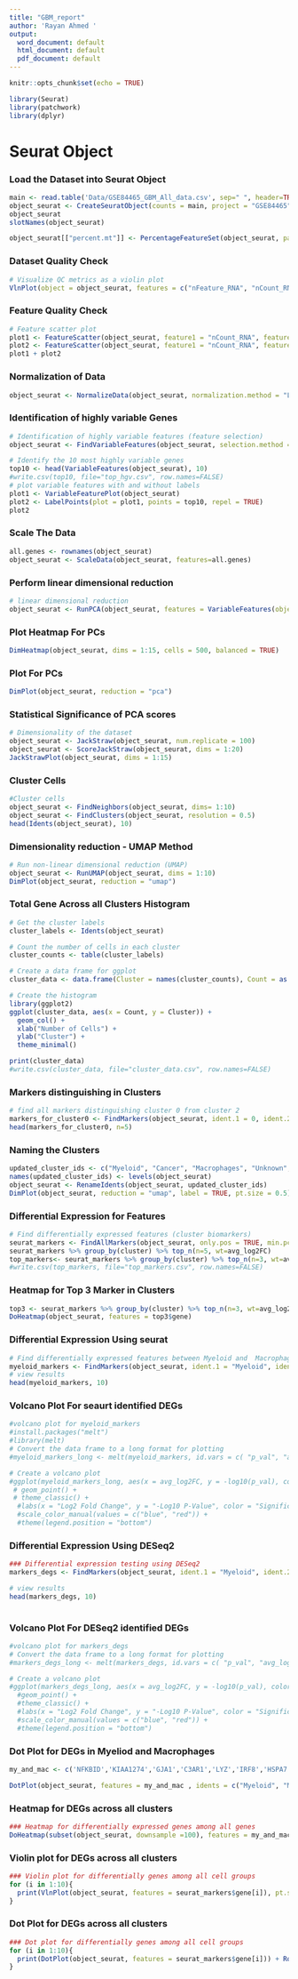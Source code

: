 ---
title: "GBM_report"
author: 'Rayan Ahmed '
output:
  word_document: default
  html_document: default
  pdf_document: default
---

```{r setup, include=FALSE}
knitr::opts_chunk$set(echo = TRUE)
```

```{r Libaray Required}
library(Seurat)
library(patchwork)
library(dplyr)
```

# Seurat Object

### Load the Dataset into Seurat Object

```{r Load the Dataset into Seurat Object }
main <- read.table('Data/GSE84465_GBM_All_data.csv', sep=" ", header=TRUE)
object_seurat <- CreateSeuratObject(counts = main, project = "GSE84465")
object_seurat
slotNames(object_seurat)
```

```{r }
object_seurat[["percent.mt"]] <- PercentageFeatureSet(object_seurat, pattern = "^MT-")

```

### Dataset Quality Check

```{r Data Quality Check}
# Visualize QC metrics as a violin plot
VlnPlot(object = object_seurat, features = c("nFeature_RNA", "nCount_RNA", "percent.mt", ncol = 3))
```

### Feature Quality Check

```{r Feature Quality Check }
# Feature scatter plot
plot1 <- FeatureScatter(object_seurat, feature1 = "nCount_RNA", feature2 = "percent.mt")
plot2 <- FeatureScatter(object_seurat, feature1 = "nCount_RNA", feature2 = "nFeature_RNA")
plot1 + plot2
```

### Normalization of Data

```{r Normalizing Data}
object_seurat <- NormalizeData(object_seurat, normalization.method = "LogNormalize", scale.factor = 10000)
```

### Identification of highly variable Genes

```{r Identify HVGs}
# Identification of highly variable features (feature selection)
object_seurat <- FindVariableFeatures(object_seurat, selection.method = "vst", nfeatures = 2000)

# Identify the 10 most highly variable genes
top10 <- head(VariableFeatures(object_seurat), 10)
#write.csv(top10, file="top_hgv.csv", row.names=FALSE)
# plot variable features with and without labels
plot1 <- VariableFeaturePlot(object_seurat)
plot2 <- LabelPoints(plot = plot1, points = top10, repel = TRUE)
plot2
```

### Scale The Data

```{r Scaling Data}
all.genes <- rownames(object_seurat)
object_seurat <- ScaleData(object_seurat, features=all.genes)
```

### Perform linear dimensional reduction

```{r Dimensional reduction Using PCA}
# linear dimensional reduction
object_seurat <- RunPCA(object_seurat, features = VariableFeatures(object = object_seurat))
```

### Plot Heatmap For PCs

```{r Heatmap for top 15 PCs}
DimHeatmap(object_seurat, dims = 1:15, cells = 500, balanced = TRUE)
```

### Plot For PCs

```{r PCA Plot}
DimPlot(object_seurat, reduction = "pca")
```

### Statistical Significance of PCA scores

```{r statistical significance of PCA scores}
# Dimensionality of the dataset
object_seurat <- JackStraw(object_seurat, num.replicate = 100)
object_seurat <- ScoreJackStraw(object_seurat, dims = 1:20)
JackStrawPlot(object_seurat, dims = 1:15)
```

### Cluster Cells

```{r Cluster Cells}
#Cluster cells
object_seurat <- FindNeighbors(object_seurat, dims= 1:10)
object_seurat <- FindClusters(object_seurat, resolution = 0.5)
head(Idents(object_seurat), 10)
```

### Dimensionality reduction - UMAP Method

```{r dimensionality reduction UMAP }
# Run non-linear dimensional reduction (UMAP)
object_seurat <- RunUMAP(object_seurat, dims = 1:10)
DimPlot(object_seurat, reduction = "umap")
```

### Total Gene Across all Clusters Histogram

```{r Gene count across all Clusters}
# Get the cluster labels
cluster_labels <- Idents(object_seurat)

# Count the number of cells in each cluster
cluster_counts <- table(cluster_labels)

# Create a data frame for ggplot
cluster_data <- data.frame(Cluster = names(cluster_counts), Count = as.numeric(cluster_counts))

# Create the histogram
library(ggplot2)
ggplot(cluster_data, aes(x = Count, y = Cluster)) +
  geom_col() +
  xlab("Number of Cells") +
  ylab("Cluster") +
  theme_minimal()

print(cluster_data)
#write.csv(cluster_data, file="cluster_data.csv", row.names=FALSE)
```

### Markers distinguishing in Clusters

```{r Finding Markers in Clusters}
# find all markers distinguishing cluster 0 from cluster 2
markers_for_cluster0 <- FindMarkers(object_seurat, ident.1 = 0, ident.2 = 2, min.pct = 0.25)
head(markers_for_cluster0, n=5)
```

### Naming the Clusters

```{r Lableling the Clusters}
updated_cluster_ids <- c("Myeloid", "Cancer", "Macrophages", "Unknown", "Myeloid", "Cancer", "Microglia", "Microglia", "Cancer", "Unknown", "Unknown", "Unknown", "Oligodendrocyte", "Unknown", "Astrocyte", "Unknown", "Cancer", "Neurons")
names(updated_cluster_ids) <- levels(object_seurat)
object_seurat <- RenameIdents(object_seurat, updated_cluster_ids)
DimPlot(object_seurat, reduction = "umap", label = TRUE, pt.size = 0.5) + NoLegend()
```

### Differential Expression for Features

```{r Differential Expression for Features}
# Find differentially expressed features (cluster biomarkers)
seurat_markers <- FindAllMarkers(object_seurat, only.pos = TRUE, min.pct = 0.25, logfc.threshold = 0.25)
seurat_markers %>% group_by(cluster) %>% top_n(n=5, wt=avg_log2FC)
top_markers<- seurat_markers %>% group_by(cluster) %>% top_n(n=3, wt=avg_log2FC)
#write.csv(top_markers, file="top_markers.csv", row.names=FALSE)
```

### Heatmap for Top 3 Marker in Clusters

```{r Heatmap for Top 3 Marker accross Clusters}
top3 <- seurat_markers %>% group_by(cluster) %>% top_n(n=3, wt=avg_log2FC)
DoHeatmap(object_seurat, features = top3$gene) 
```

### Differential Expression Using seurat

```{r Differential Expression Using seurat}
# Find differentially expressed features between Myeloid and  Macrophages
myeloid_markers <- FindMarkers(object_seurat, ident.1 = "Myeloid", ident.2 = "Macrophages")
# view results
head(myeloid_markers, 10)
```

### Volcano Plot For seaurt identified DEGs

```{r Volcano Plot For seaurt DEGs}
#volcano plot for myeloid_markers
#install.packages("melt")
#library(melt)
# Convert the data frame to a long format for plotting
#myeloid_markers_long <- melt(myeloid_markers, id.vars = c( "p_val", "avg_log2FC", "pct.1", "pct.2", "p_val_adj"))

# Create a volcano plot
#ggplot(myeloid_markers_long, aes(x = avg_log2FC, y = -log10(p_val), color = ifelse(abs(avg_log2FC) > 1, "Significant", "Not Significant"))) +
 # geom_point() +
 # theme_classic() +
  #labs(x = "Log2 Fold Change", y = "-Log10 P-Value", color = "Significance") +
  #scale_color_manual(values = c("blue", "red")) +
  #theme(legend.position = "bottom")

```

### Differential Expression Using DESeq2

```{r Differential Expression Using DESeq2}
### Differential expression testing using DESeq2
markers_degs <- FindMarkers(object_seurat, ident.1 = "Myeloid", ident.2 = "Macrophages", test.use = "DESeq2", max.cells.per.ident = 50)

# view results
head(markers_degs, 10)
                   
```

### Volcano Plot For DESeq2 identified DEGs

```{r Volcano Plot For DESeq2 DEGs}
#volcano plot for markers_degs
# Convert the data frame to a long format for plotting
#markers_degs_long <- melt(markers_degs, id.vars = c( "p_val", "avg_log2FC", "pct.1", "pct.2", "p_val_adj"))

# Create a volcano plot
#ggplot(markers_degs_long, aes(x = avg_log2FC, y = -log10(p_val), color = ifelse(abs(avg_log2FC) > 1, "Significant", "Not Significant"))) +
  #geom_point() +
  #theme_classic() +
  #labs(x = "Log2 Fold Change", y = "-Log10 P-Value", color = "Significance") +
  #scale_color_manual(values = c("blue", "red")) +
  #theme(legend.position = "bottom")
```

### Dot Plot for DEGs in Myeliod and Macrophages

```{r Dot Plot for DEGs in My and Marco}

my_and_mac <- c('NFKBID','KIAA1274','GJA1','C3AR1','LYZ','IRF8','HSPA7','IGFBP2','SIGLEC10','CA2')

DotPlot(object_seurat, features = my_and_mac , idents = c("Myeloid", "Macrophages")) + RotatedAxis()
```

### Heatmap for DEGs across all clusters

```{r Heatmap for DEGs against all Clusters}
### Heatmap for differentially expressed genes among all genes
DoHeatmap(subset(object_seurat, downsample =100), features = my_and_mac, size = 4)
```

### Violin plot for DEGs across all clusters

```{r Violin Plot for DEGs against all clusters}
### Violin plot for differentially genes among all cell groups
for (i in 1:10){
  print(VlnPlot(object_seurat, features = seurat_markers$gene[i]), pt.size=0.1) + NoLegend()
}
```

### Dot Plot for DEGs across all clusters

```{r Dot Plot for DEGs against all clusters}
### Dot plot for differentially genes among all cell groups
for (i in 1:10){
  print(DotPlot(object_seurat, features = seurat_markers$gene[i])) + RotatedAxis()
}
```
